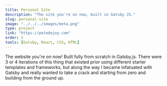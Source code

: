 ```yaml
---
title: Personal Site
description: "The site you're on now, built in Gatsby JS."
slug: personal-site
image: "../../../images/meta.png"
type: project
link: "https://petedejoy.com"
order: 2
tools: [Gatsby, React, CSS, HTML]
---
```


The website you're on now! Built fully from scratch in Gatsby.js. There were 3 or 4 iterations of this thing that existed prior using different starter templates and frameworks, but along the way I became infatuated with Gatsby and really wanted to take a crack and starting from zero and building from the ground up.